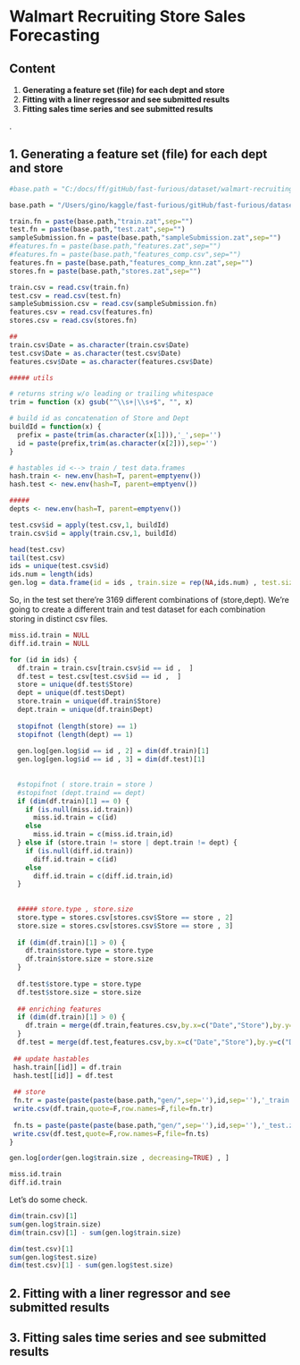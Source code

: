 Walmart Recruiting Store Sales Forecasting
========================================================

Content 
-------------------------
1. **Generating a feature set (file) for each dept and store**
2. **Fitting with a liner regressor and see submitted results**
3. **Fitting sales time series and see submitted results**

.

1. Generating a feature set (file) for each dept and store
-------------------------

```r
#base.path = "C:/docs/ff/gitHub/fast-furious/dataset/walmart-recruiting-store-sales-forecasting/"

base.path = "/Users/gino/kaggle/fast-furious/gitHub/fast-furious/dataset/walmart-recruiting-store-sales-forecasting/"

train.fn = paste(base.path,"train.zat",sep="")
test.fn = paste(base.path,"test.zat",sep="")
sampleSubmission.fn = paste(base.path,"sampleSubmission.zat",sep="")
#features.fn = paste(base.path,"features.zat",sep="")
#features.fn = paste(base.path,"features_comp.csv",sep="")
features.fn = paste(base.path,"features_comp_knn.zat",sep="")
stores.fn = paste(base.path,"stores.zat",sep="")

train.csv = read.csv(train.fn)
test.csv = read.csv(test.fn)
sampleSubmission.csv = read.csv(sampleSubmission.fn)
features.csv = read.csv(features.fn)
stores.csv = read.csv(stores.fn)

##
train.csv$Date = as.character(train.csv$Date)
test.csv$Date = as.character(test.csv$Date)
features.csv$Date = as.character(features.csv$Date)

##### utils  

# returns string w/o leading or trailing whitespace
trim = function (x) gsub("^\\s+|\\s+$", "", x)

# build id as concatenation of Store and Dept 
buildId = function(x) {  
  prefix = paste(trim(as.character(x[1])),'_',sep='') 
  id = paste(prefix,trim(as.character(x[2])),sep='')
}

# hastables id <--> train / test data.frames
hash.train <- new.env(hash=T, parent=emptyenv())
hash.test <- new.env(hash=T, parent=emptyenv())

#####
depts <- new.env(hash=T, parent=emptyenv())

test.csv$id = apply(test.csv,1, buildId)
train.csv$id = apply(train.csv,1, buildId)

head(test.csv)
tail(test.csv)
ids = unique(test.csv$id)
ids.num = length(ids)
gen.log = data.frame(id = ids , train.size = rep(NA,ids.num) , test.size = rep(NA,ids.num))
```

So, in the test set there're 3169 different combinations of (store,dept). We're going to create a different train and test dataset for each combination storing in distinct csv files. 

```r

miss.id.train = NULL
diff.id.train = NULL

for (id in ids) {
  df.train = train.csv[train.csv$id == id ,  ]
  df.test = test.csv[test.csv$id == id ,  ]
  store = unique(df.test$Store)
  dept = unique(df.test$Dept)
  store.train = unique(df.train$Store)
  dept.train = unique(df.train$Dept)
  
  stopifnot (length(store) == 1)
  stopifnot (length(dept) == 1)
  
  gen.log[gen.log$id == id , 2] = dim(df.train)[1]
  gen.log[gen.log$id == id , 3] = dim(df.test)[1]
  
  
  #stopifnot ( store.train = store )
  #stopifnot (dept.traind == dept)
  if (dim(df.train)[1] == 0) { 
    if (is.null(miss.id.train)) 
      miss.id.train = c(id)
    else 
      miss.id.train = c(miss.id.train,id)
  } else if (store.train != store | dept.train != dept) {
    if (is.null(diff.id.train)) 
      diff.id.train = c(id)
    else 
      diff.id.train = c(diff.id.train,id)
  }
  
  
  ##### store.type , store.size 
  store.type = stores.csv[stores.csv$Store == store , 2]
  store.size = stores.csv[stores.csv$Store == store , 3]
  
  if (dim(df.train)[1] > 0) {
    df.train$store.type = store.type
    df.train$store.size = store.size 
  }
  
  df.test$store.type = store.type
  df.test$store.size = store.size 
  
  ## enriching features
  if (dim(df.train)[1] > 0) {
    df.train = merge(df.train,features.csv,by.x=c("Date","Store"),by.y=c("Date","Store"),all.x=T,all.y=F)
  }
  df.test = merge(df.test,features.csv,by.x=c("Date","Store"),by.y=c("Date","Store"),all.x=T,all.y=F)
  
 ## update hastables 
 hash.train[[id]] = df.train
 hash.test[[id]] = df.test
 
 ## store 
 fn.tr = paste(paste(paste(base.path,"gen/",sep=''),id,sep=''),'_train.zat',sep='')
 write.csv(df.train,quote=F,row.names=F,file=fn.tr)
 
 fn.ts = paste(paste(paste(base.path,"gen/",sep=''),id,sep=''),'_test.zat',sep='')
 write.csv(df.test,quote=F,row.names=F,file=fn.ts)
}

gen.log[order(gen.log$train.size , decreasing=TRUE) , ]

miss.id.train 
diff.id.train 

```

Let's do some check. 

```r
dim(train.csv)[1]
sum(gen.log$train.size)
dim(train.csv)[1] - sum(gen.log$train.size)

dim(test.csv)[1]
sum(gen.log$test.size)
dim(test.csv)[1] - sum(gen.log$test.size)
```

2. Fitting with a liner regressor and see submitted results 
-------------------------


3. Fitting sales time series and see submitted results 
-------------------------
